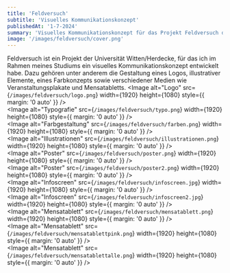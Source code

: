 ```yaml
---
title: 'Feldversuch'
subtitle: 'Visuelles Kommunikationskonzept'
publishedAt: '1-7-2024'
summary: 'Visuelles Kommunikationskonzept für das Projekt Feldversuch der Uni Witten/Herdecke'
image: '/images/feldversuch/cover.png'
---
```

Feldversuch ist ein Projekt der Universität Witten/Herdecke, für das ich im Rahmen meines Studiums ein visuelles Kommunikationskonzept entwickelt habe. Dazu gehören unter anderem die Gestaltung eines Logos, illustrativer Elemente, eines Farbkonzepts sowie verschiedener Medien wie Veranstaltungsplakate und Mensatabletts.
<Image
  alt="Logo"
  src={`/images/feldversuch/logo.png`}
  width={1920}
  height={1080}
  style={{ margin: '0 auto' }}
/>
<br />
<Image
  alt="Typografie"
  src={`/images/feldversuch/typo.png`}
  width={1920}
  height={1080}
  style={{ margin: '0 auto' }}
/>
<br />
<Image
  alt="Farbgestaltung"
  src={`/images/feldversuch/farben.png`}
  width={1920}
  height={1080}
  style={{ margin: '0 auto' }}
/>
<br />
<Image
  alt="Illustrationen"
  src={`/images/feldversuch/illustrationen.png`}
  width={1920}
  height={1080}
  style={{ margin: '0 auto' }}
/>
<br />
<Image
  alt="Poster"
  src={`/images/feldversuch/poster.png`}
  width={1920}
  height={1080}
  style={{ margin: '0 auto' }}
/>
<br />
<Image
  alt="Poster"
  src={`/images/feldversuch/poster2.png`}
  width={1920}
  height={1080}
  style={{ margin: '0 auto' }}
/>
<br />
<Image
  alt="Infoscreen"
  src={`/images/feldversuch/infoscreen.jpg`}
  width={1920}
  height={1080}
  style={{ margin: '0 auto' }}
/>
<br />
<Image
  alt="Infoscreen"
  src={`/images/feldversuch/infoscreen2.jpg`}
  width={1920}
  height={1080}
  style={{ margin: '0 auto' }}
/>
<br />
<Image
  alt="Mensatablett"
  src={`/images/feldversuch/mensatablett.png`}
  width={1920}
  height={1080}
  style={{ margin: '0 auto' }}
/>
<br />
<Image
  alt="Mensatablett"
  src={`/images/feldversuch/mensatablettpink.png`}
  width={1920}
  height={1080}
  style={{ margin: '0 auto' }}
/>
<br />
<Image
  alt="Mensatablett"
  src={`/images/feldversuch/mensatablettalle.png`}
  width={1920}
  height={1080}
  style={{ margin: '0 auto' }}
/>
<br />
